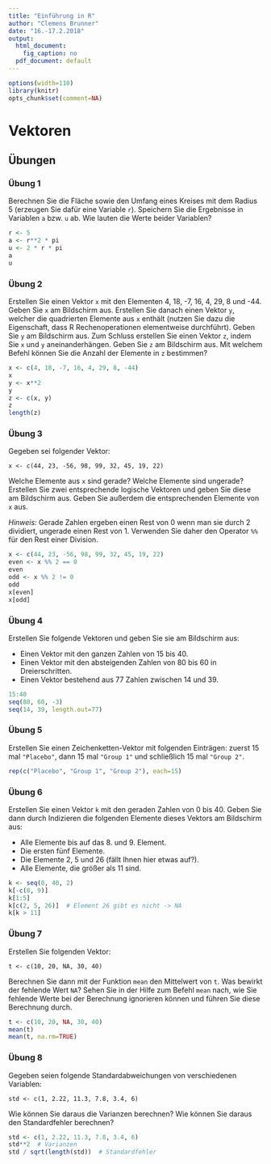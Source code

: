 ```yaml
---
title: "Einführung in R"
author: "Clemens Brunner"
date: "16.-17.2.2018"
output:
  html_document:
    fig_caption: no
  pdf_document: default
---
```


```r
options(width=110)
library(knitr)
opts_chunk$set(comment=NA)
```

# Vektoren

## Übungen
### Übung 1
Berechnen Sie die Fläche sowie den Umfang eines Kreises mit dem Radius 5 (erzeugen Sie dafür eine Variable `r`). Speichern Sie die Ergebnisse in Variablen `a` bzw. `u` ab. Wie lauten die Werte beider Variablen?

```r
r <- 5
a <- r**2 * pi
u <- 2 * r * pi
a
u
```


### Übung 2
Erstellen Sie einen Vektor `x` mit den Elementen 4, 18, -7, 16, 4, 29, 8 und -44. Geben Sie `x` am Bildschirm aus. Erstellen Sie danach einen Vektor `y`, welcher die quadrierten Elemente aus `x` enthält (nutzen Sie dazu die Eigenschaft, dass R Rechenoperationen elementweise durchführt). Geben Sie `y` am Bildschirm aus. Zum Schluss erstellen Sie einen Vektor `z`, indem Sie `x` und `y` aneinanderhängen. Geben Sie `z` am Bildschirm aus. Mit welchem Befehl können Sie die Anzahl der Elemente in `z` bestimmen?

```r
x <- c(4, 18, -7, 16, 4, 29, 8, -44)
x
y <- x**2
y
z <- c(x, y)
z
length(z)
```


### Übung 3
Gegeben sei folgender Vektor:

`x <- c(44, 23, -56, 98, 99, 32, 45, 19, 22)`

Welche Elemente aus `x` sind gerade? Welche Elemente sind ungerade? Erstellen Sie zwei entsprechende logische Vektoren und geben Sie diese am Bildschirm aus. Geben Sie außerdem die entsprechenden Elemente von `x` aus.

*Hinweis:* Gerade Zahlen ergeben einen Rest von 0 wenn man sie durch 2 dividiert, ungerade einen Rest von 1. Verwenden Sie daher den Operator `%%` für den Rest einer Division.

```r
x <- c(44, 23, -56, 98, 99, 32, 45, 19, 22)
even <- x %% 2 == 0
even
odd <- x %% 2 != 0
odd
x[even]
x[odd]
```


### Übung 4
Erstellen Sie folgende Vektoren und geben Sie sie am Bildschirm aus:

- Einen Vektor mit den ganzen Zahlen von 15 bis 40.
- Einen Vektor mit den absteigenden Zahlen von 80 bis 60 in Dreierschritten.
- Einen Vektor bestehend aus 77 Zahlen zwischen 14 und 39.

```r
15:40
seq(80, 60, -3)
seq(14, 39, length.out=77)
```


### Übung 5
Erstellen Sie einen Zeichenketten-Vektor mit folgenden Einträgen: zuerst 15 mal `"Placebo"`, dann 15 mal `"Group 1"` und schließlich 15 mal `"Group 2"`.

```r
rep(c("Placebo", "Group 1", "Group 2"), each=15)
```


### Übung 6
Erstellen Sie einen Vektor `k` mit den geraden Zahlen von 0 bis 40. Geben Sie dann durch Indizieren die folgenden Elemente dieses Vektors am Bildschirm aus:

- Alle Elemente bis auf das 8. und 9. Element.
- Die ersten fünf Elemente.
- Die Elemente 2, 5 und 26 (fällt Ihnen hier etwas auf?).
- Alle Elemente, die größer als 11 sind.

```r
k <- seq(0, 40, 2)
k[-c(8, 9)]
k[1:5]
k[c(2, 5, 26)]  # Element 26 gibt es nicht -> NA
k[k > 11]
```


### Übung 7
Erstellen Sie folgenden Vektor:

`t <- c(10, 20, NA, 30, 40)`

Berechnen Sie dann mit der Funktion `mean` den Mittelwert von `t`. Was bewirkt der fehlende Wert `NA`? Sehen Sie in der Hilfe zum Befehl `mean` nach, wie Sie fehlende Werte bei der Berechnung ignorieren können und führen Sie diese Berechnung durch.

```r
t <- c(10, 20, NA, 30, 40)
mean(t)
mean(t, na.rm=TRUE)
```


### Übung 8
Gegeben seien folgende Standardabweichungen von verschiedenen Variablen:

`std <- c(1, 2.22, 11.3, 7.8, 3.4, 6)`

Wie können Sie daraus die Varianzen berechnen? Wie können Sie daraus den Standardfehler berechnen?

```r
std <- c(1, 2.22, 11.3, 7.8, 3.4, 6)
std**2  # Varianzen
std / sqrt(length(std))  # Standardfehler
```

